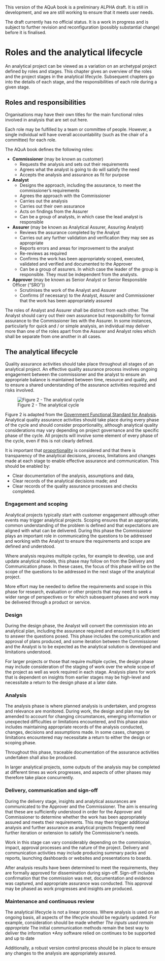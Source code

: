 ::: {.callout-important}
This version of the AQuA book is a preliminary ALPHA draft.  It is still in development, and we are still working to ensure that it meets user needs. 

The draft currently has no official status. It is a work in progress and is subject to further revision and reconfiguration (possibly substantial change) before it is finalised. 
:::

# Roles and the analytical lifecycle

An analytical project can be viewed as a variation on an archetypal project defined by roles and stages. This chapter gives an overview of the roles and the project stages in the analytical lifecycle. Subsequent chapters go into the details of each stage, and the responsibilities of each role during a given stage.

## Roles and responsibilities <a name="roles_and_responsibilities"></a>


Organisations may have their own titles for the main functional roles involved in analysis that are set out here.  

Each role may be fulfilled by a team or committee of people.  However, a single individual will have overall accountability (such as the chair of a committee) for each role. 


The AQuA book defines the following roles: 

* **Commissioner** (may be known as customer) 
    + Requests the analysis and sets out their requirements  
    + Agrees what the analyst is going to do will satisfy the need  
    + Accepts the analysis and assurance as fit for purpose  

* **Analyst**  
    + Designs the approach, including the assurance, to meet the commissioner’s requirements 
    + Agrees the approach with the Commissioner 
    + Carries out the analysis 
    + Carries out their own assurance  
    + Acts on findings from the Assurer 
    + Can be a group of analysts, in which case the lead analyst is responsible 

* **Assurer** (may be known as Analytical Assurer, Assuring Analyst)  
    + Reviews the assurance completed by the Analyst  
    + Carries out any further validation and verification they may see as appropriate 
    + Reports errors and areas for improvement to the analyst  
    + Re-reviews as required  
    + Confirms the work has been appropriately scoped, executed, validated and verified and documented to the Approver  
    + Can be a group of assurers. In which case the leader of the group is responsible. They must be independent from the analysts.  

* **Approver** (may be known as Senior Analyst or Senior Responsible Officer (“SRO”))
    + Scrutinises the work of the Analyst and Assurer    
    + Confirms (if necessary) to the Analyst, Assurer and Commissioner that the work has been appropriately assured   
    
The roles of Analyst and Assurer shall be distinct from each other. The Analyst should carry out their own assurance but responsibility for formal assurance to the Commissioner lies with the Assurer. In some instances, particularly for quick and / or simple analysis, an individual may deliver more than one of the roles apart from the Assurer and Analyst roles which shall be separate from one another in all cases.


## The analytical lifecycle

Quality assurance activities should take place throughout all stages of an analytical project. An effective quality assurance process involves ongoing engagement between the commissioner and the analyst to ensure an appropriate balance is maintained between time, resource and quality, and to ensure a shared understanding of the assurance activities required and risks involved.

![Figure 2 - The analytical cycle](analytical_lifecycle.jpg){fig-alt="This diagram shows the cycle of activities that make up a typical analytical workflow and shows how these map to the chapters of the AQuA Book. The cycle moves from the start point to engagement and scoping, then design, analysis and finally delivery and communication. After the final stage the cycle either ends at sign off or returns to the engagement and scoping stage. The figure explains that the cycle is often iterative."}

Figure 2 is adapted from the [Government Functional Standard for Analysis](https://www.gov.uk/government/publications/government-analysis-functional-standard--2). Analytical quality assurance activities should take place during every phase of the cycle and should consider proportionality, although analytical quality considerations may vary depending on project governance and the specific phase of the cycle. All projects will involve some element of every phase of the cycle, even if this is not clearly defined.

It is important that [proportionality](proportionality.qmd) is considered and that there is transparency of the analytical decisions, process, limitations and changes made at each stage to enable effective assurance and communication. This should be enabled by:  

* Clear documentation of the analysis, assumptions and data, 
* Clear records of the analytical decisions made; and
* Clear records of the quality assurance processes and checks completed.

### Engagement and scoping

Analytical projects typically start with customer engagement although other events may trigger analytical projects. Scoping ensures that an appropriate, common understanding of the problem is defined and that expectations are aligned with what can be delivered. During this phase the Commissioner plays an important role in communicating the questions to be addressed and working with the Analyst to ensure the requirements and scope are defined and understood. 

Where analysis requires multiple cycles, for example to develop, use and update analytical models, this phase may follow on from the Delivery and Communication phase. In these cases, the focus of this phase will be on the scope of the questions to be addressed in the next stage of the analytical project. 

More effort may be needed to define the requirements and scope in this phase for research, evaluation or other projects that may need to seek a wider range of perspectives or for which subsequent phases and work may be delivered through a product or service.

### Design

During the design phase, the Analyst will convert the commission into an analytical plan, including the assurance required and ensuring it is sufficient to answer the questions posed. This phase includes the communication and approval of plans produced, and some iteration between the Commissioner and the Analyst is to be expected as the analytical solution is developed and limitations understood.  

For larger projects or those that require multiple cycles, the design phase may include consideration of the staging of work over the whole scope of the project as well as work required in each stage. Analysis plans for work that is dependent on insights from earlier stages may be high-level and necessitate a return to the design phase at a later date.

### Analysis

The analysis phase is where planned analysis is undertaken, and progress and relevance are monitored. During work, the design and plan may be amended to account for changing circumstances, emerging information or unexpected difficulties or limitations encountered, and this phase also includes maintaining appropriate records of the analysis conducted, changes, decisions and assumptions made. In some cases, changes or limitations encountered may necessitate a return to either the design or scoping phase. 

Throughout this phase, traceable documentation of the assurance activities undertaken shall also be produced. 

In larger analytical projects, some outputs of the analysis may be completed at different times as work progresses, and aspects of other phases may therefore take place concurrently.

### Delivery, communication and sign-off

During the delivery stage, insights and analytical assurances are communicated to the Approver and the Commissioner. The aim is ensuring that these are sufficiently understood in order for the Approver and Commissioner to determine whether the work has been appropriately assured and meets their requirements. This may then trigger additional analysis and further assurance as analytical projects frequently need further iteration or extension to satisfy the Commissioner's needs.

Work in this stage can vary considerably depending on the commission, impact, approval processes and the nature of the project. Delivery and communication activities may include producing summary packs and reports, launching dashboards or websites and presentations to boards.

After analysis results have been determined to meet the requirements, they are formally approved for dissemination during sign-off. Sign-off  includes confirmation that the commission was met, documentation and evidence was captured, and appropriate assurance was conducted. This approval may be phased as work progresses and insights are produced.


### Maintenance and continuous review
The analytical lifecycle is not a linear process. Where analysis is used on an ongoing basis, all aspects of the lifecycle should be regularly updated. For example, consideration should be made whether 
*The inputs used remain appropriate
*The initial communication methods remain the best way to deliver the information
*Any software relied on continues to be supported and up to date

Additionally, a robust version control process should be in place to ensure any changes to the analysis are appropriately assured.
